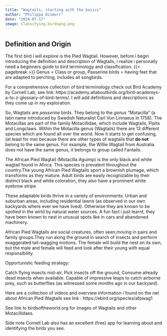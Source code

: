 ```yaml
---
title: "Wagtails, starting with the basics"
author: "Philippa Dismorr"
date: "2024-07-17"
image: Classifying-birdspng.png
---
```


## Definition and Origin 

The first bird i will explore is the Pied Wagtail. However, before i begin introducing the definition and description of Wagtails, i realize i personally need a beginners guide to bird terminology and classification.
{{< pagebreak >}}
Genus = Class or group, 
Passerine birds = having feet that are adapted to perching, includes all songbirds.

For a comprehensive collection of bird terminology check out Bird Academy by Cornell Lab, see link: https://academy.allaboutbirds.org/bird-academys-a-to-z-glossary-of-bird-terms/. I will add definitions and descriptions as they come up in my exploration. 

So, Wagtails are *passerine* birds. They belong to the *genus* "Motacilla" (a latin name introduced by Swedish Naturalist Carl Von Linnaeus in 1758). The Motacillas are part of the family Motacillidae, which include Wagtails, Pipits and Longclaws. Within the Motacilla genus (Wagtails) there are 13 different species which are found all over the world. Now it starts to get confusing, (at least for me) because there are other types of wagtails that **do not** belong to the same genus. For example, the Willie Wagtail from Australia does not have the same genus, it belongs to group called Fantails. 

The African Pied Wagtail (Motacilla Aguimp) is the only black and white wagtail found in Africa. This species is prevalent throughout the country.The young African Pied Wagtails sport a brownish plumage, which transforms as they mature. Adult birds are easily recognizable by their distinct black and white coloration, they also have a prominent white eyebrow stripe

These adaptable birds thrive in a variety of environments: Urban and suburban areas, including residential lawns (as observed in our own backyards where ever we have lived). Otherwise they are known to be spotted in the wirld by natural water sources. A fun fact i just learnt, they have been known to nest in unusual spots like in cars and abandoned machinery. 

African Pied Wagtails are social creatures, often seen,moving in pairs and family groups.They run along the ground in search of insects and perform exaggerated tail-wagging motions. The female will build the nest on its own, but the male and female will feed and look after their young with equal responsibility. 


Opportunistic feeding strategy:

Catch flying insects mid-air,
Pick insects off the ground,
Consume already dead insects when available.
Capable of impressive leaps to catch airborne prey, such as butterflies (as witnessed some months ago in our backyard). 

Here are a collection of videos and overview information i found on the net about African Pied Wagtails see link : https://ebird.org/species/afpwag1

See link to birdsoftheworld.org for images of Wagtails and other Motacillidaes.

Side note Cornell Lab also has an excellent (free) app for learning about and identifying the birds you see. 
